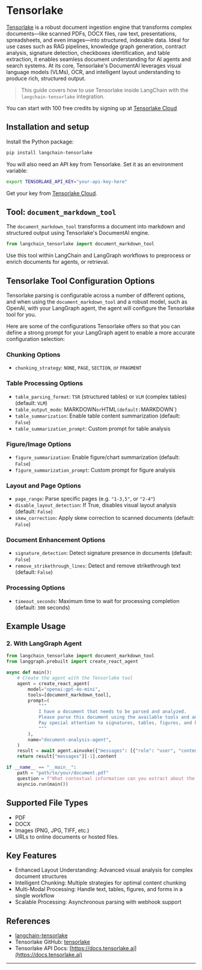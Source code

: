 # Tensorlake

[Tensorlake](https://www.tensorlake.ai/) is a robust document ingestion engine that transforms complex documents—like scanned PDFs, DOCX files, raw text, presentations, spreadsheets, and even images—into structured, indexable data. Ideal for use cases such as RAG pipelines, knowledge graph generation, contract analysis, signature detection, checkboxes identification, and table extraction, it enables seamless document understanding for AI agents and search systems.
At its core, Tensorlake's DocumentAI leverages visual language models (VLMs), OCR, and intelligent layout understanding to produce rich, structured output.

> This guide covers how to use Tensorlake inside LangChain with the `langchain-tensorlake` integration.

You can start with 100 free credits by signing up at [Tensorlake Cloud](cloud.tensorlake.ai)

## Installation and setup

Install the Python package:

```bash
pip install langchain-tensorlake
```

You will also need an API key from Tensorlake. Set it as an environment variable:

```bash
export TENSORLAKE_API_KEY="your-api-key-here"
```
Get your key from [Tensorlake Cloud](https://cloud.tensorlake.ai).


## Tool: `document_markdown_tool`

The `document_markdown_tool` transforms a document into markdown and structured output using Tensorlake's DocumentAI engine.

```python
from langchain_tensorlake import document_markdown_tool
```

Use this tool within LangChain and LangGraph workflows to preprocess or enrich documents for agents, or retrieval.

## Tensorlake Tool Configuration Options

Tensorlake parsing is configurable across a number of different options, and when using the `document_markdown_tool` and a robust model, such as OpenAI, with your LangGraph agent, the agent will configure the Tensorlake tool for you. 

Here are some of the configurations Tensorlake offers so that you can define a strong prompt for your LangGraph agent to enable a more accurate configuration selection:

### Chunking Options
- `chunking_strategy`: `NONE`, `PAGE`, `SECTION`, or `FRAGMENT`

### Table Processing Options
- `table_parsing_format`: `TSR` (structured tables) or `VLM` (complex tables) (default: `VLM`)
- `table_output_mode`: MARKDOWN` or `HTML` (default: `MARKDOWN`)
- `table_summarization`: Enable table content summarization (default: `False`)
- `table_summarization_prompt`: Custom prompt for table analysis

### Figure/Image Options
- `figure_summarization`: Enable figure/chart summarization (default: `False`)
- `figure_summarization_prompt`: Custom prompt for figure analysis

### Layout and Page Options
- `page_range`: Parse specific pages (e.g. ``"1-3,5"``, or ``"2-4"``)
- `disable_layout_detection`: If True, disables visual layout analysis (default: `False`)
- `skew_correction`: Apply skew correction to scanned documents (default: `False`)

### Document Enhancement Options
- `signature_detection`: Detect signature presence in documents (default: `False`)
- `remove_strikethrough_lines`: Detect and remove strikethrough text (default: `False`)

### Processing Options
- `timeout_seconds`: Maximum time to wait for processing completion (default: `300` seconds)

## Example Usage

### 2. With LangGraph Agent

```python
from langchain_tensorlake import document_markdown_tool
from langgraph.prebuilt import create_react_agent

async def main():
    # Create the agent with the Tensorlake tool
    agent = create_react_agent(
        model="openai:gpt-4o-mini",
        tools=[document_markdown_tool],
        prompt=(
            """
            I have a document that needs to be parsed and analyzed.
            Please parse this document using the available tools and answer questions about it.
            Pay special attention to signatures, tables, figures, and key document structure.
            """
        ),
        name="document-analysis-agent",
    )
    result = await agent.ainvoke({"messages": [{"role": "user", "content": question}]})
    return result["messages"][-1].content

if __name__ == "__main__":
    path = "path/to/your/document.pdf"
    question = f"What contextual information can you extract about the signatures in my document found at {path}?"
    asyncio.run(main())
```

## Supported File Types
- PDF
- DOCX
- Images (PNG, JPG, TIFF, etc.)
- URLs to online documents or hosted files.

## Key Features

- Enhanced Layout Understanding: Advanced visual analysis for complex document structures
- Intelligent Chunking: Multiple strategies for optimal content chunking
- Multi-Modal Processing: Handle text, tables, figures, and forms in a single workflow
- Scalable Processing: Asynchronous parsing with webhook support


## References
- [langchain-tensorlake](https://pypi.org/project/langchain-tensorlake/)
- Tensorlake GitHub: [tensorlake](https://github.com/tensorlakeai/tensorlake)
- Tensorlake API Docs: [https://docs.tensorlake.ai](https://docs.tensorlake.ai)

---


